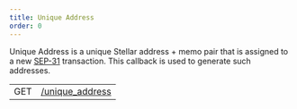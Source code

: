 ```yaml
---
title: Unique Address
order: 0
---
```



Unique Address is a unique Stellar address + memo pair that is assigned to a new [SEP-31] transaction. This callback is used to generate such addresses.

<EndpointsTable title="Endpoints">

| | |
| --- | --------------------- |
| GET | [/unique_address](../gen-address.api.mdx) |


</EndpointsTable>

[sep-31]: https://github.com/stellar/stellar-protocol/blob/master/ecosystem/sep-0031.md